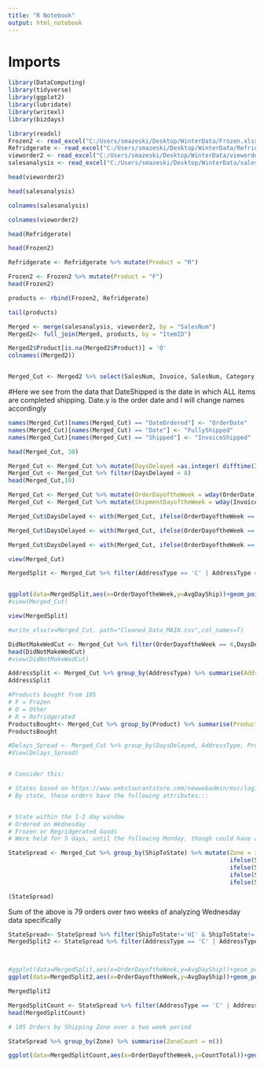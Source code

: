 ```yaml
---
title: "R Notebook"
output: html_notebook
---
```

# Imports

```r
library(DataComputing)
library(tidyverse)
library(ggplot2)
library(lubridate)
library(writexl)
library(bizdays)

```

```r
library(readxl)
Frozen2 <- read_excel("C:/Users/smazeski/Desktop/WinterData/Frozen.xlsx")
Refridgerate <- read_excel("C:/Users/smazeski/Desktop/WinterData/Refridgerate.xlsx")
vieworder2 <- read_excel("C:/Users/smazeski/Desktop/WinterData/vieworder2.xlsx")
salesanalysis <- read_excel("C:/Users/smazeski/Desktop/WinterData/salesanalysis.xlsx")

```



```r

head(vieworder2)
```


```r
head(salesanalysis)

```

```r
colnames(salesanalysis)
```

```r
colnames(vieworder2)
```
```r
head(Refridgerate)

```
```r
head(Frozen2)

```
```r
Refridgerate <- Refridgerate %>% mutate(Product = "R")

```
```r
Frozen2 <- Frozen2 %>% mutate(Product = "F")
head(Frozen2)


```
```r
products <- rbind(Frozen2, Refridgerate)

tail(products)
```




```r
Merged <- merge(salesanalysis, vieworder2, by = "SalesNum")
Merged2<- full_join(Merged, products, by = "ItemID")

```

```r
Merged2$Product[is.na(Merged2$Product)] = 'O'
colnames((Merged2))



```


```r

Merged_Cut <- Merged2 %>% select(SalesNum, Invoice, SalesNum, Category, ShipToState, ItemID, Quantity, DateOrdered, Date, Shipped, ItemID, Product, AddressType)

```


#Here we see from the data that DateShipped is the date in which ALL items are completed shipping. Date.y is the order date and I will change names accordingly

```r
names(Merged_Cut)[names(Merged_Cut) == "DateOrdered"] <- "OrderDate"
names(Merged_Cut)[names(Merged_Cut) == "Date"] <- "FullyShipped"
names(Merged_Cut)[names(Merged_Cut) == "Shipped"] <- "InvoiceShipped"

head(Merged_Cut, 30)

```

```r

Merged_Cut <- Merged_Cut %>% mutate(DaysDelayed =as.integer( difftime(InvoiceShipped, OrderDate, unit = "days")))
Merged_Cut <- Merged_Cut %>% filter(DaysDelayed < 8)
head(Merged_Cut,10)
```



```r
Merged_Cut <- Merged_Cut %>% mutate(OrderDayoftheWeek = wday(OrderDate))
Merged_Cut <- Merged_Cut %>% mutate(ShipmentDayoftheWeek = wday(InvoiceShipped))

Merged_Cut$DaysDelayed <- with(Merged_Cut, ifelse(OrderDayoftheWeek == 1 & Product != 'O' & DaysDelayed != 0, DaysDelayed - 1, DaysDelayed))

Merged_Cut$DaysDelayed <- with(Merged_Cut, ifelse(OrderDayoftheWeek == 7 & AddressType == 'R' & Product != 'O'& DaysDelayed != 0, DaysDelayed - 1, DaysDelayed))

Merged_Cut$DaysDelayed <- with(Merged_Cut, ifelse(OrderDayoftheWeek == 7 & AddressType == 'C'& Product != 'O'& DaysDelayed != 0, DaysDelayed - 1, DaysDelayed))

view(Merged_Cut)

```
```r
MergedSplit <- Merged_Cut %>% filter(AddressType == 'C' | AddressType == 'R') %>%group_by(Product, AddressType, OrderDayoftheWeek) %>% summarise(AvgDayShip = mean(DaysDelayed))


ggplot(data=MergedSplit,aes(x=OrderDayoftheWeek,y=AvgDayShip))+geom_point(size = 3)+aes(colour=Product, shape = AddressType)#+facet_wrap(~Product,ncol=4) 
#view(Merged_Cut)
```

```r


view(MergedSplit)
```




```r
#write_xlsx(x=Merged_Cut, path="Cleaned_Data_MAIN.csv",col_names=T)
```


```r

DidNotMakeWedCut <- Merged_Cut %>% filter(OrderDayoftheWeek == 4,DaysDelayed== 5)
head(DidNotMakeWedCut)
#view(DidNotMakeWedCut)
```


```r


AddressSplit <- Merged_Cut %>% group_by(AddressType) %>% summarise(AddressTypeForOrder=n())
AddressSplit
```


```r

#Products bought from 105
# F = Frozen
# O = Other
# R = Refridgerated
ProductsBought<- Merged_Cut %>% group_by(Product) %>% summarise(ProductTypeSpred=n())
ProductsBought

```


```r

#Delays_Spread <- Merged_Cut %>% group_by(DaysDelayed, AddressType, Product) %>% summarise(DaysDelayedCount=n())
#View(Delays_Spread)


# Consider this: 

```

```r

# States based on https://www.webstaurantstore.com/newwebadmin/mvc/logistics:warehouseTransitTimes/ Zones 1&2
# By state, these orders have the following attributes:::


# State within the 1-2 day window
# Ordered on Wednesday
# Frozen or Regridgerated Goods
# Were held for 5 days, until the following Monday, though could have arrived by Saturday

StateSpread <- Merged_Cut %>% group_by(ShipToState) %>% mutate(Zone = ifelse(ShipToState == "NY" | ShipToState == "PA"| ShipToState == "ME"| ShipToState == "VT"| ShipToState == "NH"| ShipToState == "MA"| ShipToState == "RI"| ShipToState == "CT"| ShipToState == "NJ"| ShipToState == "DE"| ShipToState == "MD"| ShipToState == "WV"| ShipToState == "VA"| ShipToState == "MI"| ShipToState == "OH"| ShipToState == "MI"| ShipToState == "IN"| ShipToState == "IL"| ShipToState == "KY"| ShipToState == "TN"| ShipToState == "AL"| ShipToState == "NC"| ShipToState == "SC"| ShipToState == "GA"| ShipToState == "FL"| ShipToState == "DC", 2,
                                                               ifelse(ShipToState == "MS" | ShipToState == "LA"| ShipToState == "WI"| ShipToState == "IA"| ShipToState == "MO"| ShipToState == "OK"| ShipToState == "TX"| ShipToState == "MN"| ShipToState == "OK"| ShipToState == "KS"| ShipToState == "SD"| ShipToState == "ND" | ShipToState == "AR", 3,
                                                               ifelse(ShipToState == "NM" | ShipToState == "AZ"| ShipToState == "MT"| ShipToState == "WY"| ShipToState == "NE"| ShipToState == "CO", 4,
                                                               ifelse(ShipToState == "ID" | ShipToState == "OR"| ShipToState == "CA"| ShipToState == "UT"| ShipToState == "NV"| ShipToState == "WA", 5,
                                                               ifelse(ShipToState == "AK" | ShipToState == "HI",7, NA))))))

(StateSpread)

```
Sum of the above is 79 orders over two weeks of analyzing Wednesday data specifically

```r
StateSpread<- StateSpread %>% filter(ShipToState!='HI' & ShipToState!='AK')
MergedSplit2 <- StateSpread %>% filter(AddressType == 'C' | AddressType == 'R') %>%group_by(Product, AddressType, OrderDayoftheWeek, Zone) %>% summarise(AvgDayShip = mean(DaysDelayed))



#ggplot(data=MergedSplit,aes(x=OrderDayoftheWeek,y=AvgDayShip))+geom_point(size = 3)+aes(colour=Product, shape = AddressType)#+facet_wrap(~Product,ncol=4) 
ggplot(data=MergedSplit2,aes(x=OrderDayoftheWeek,y=AvgDayShip))+geom_point(size = 3)+aes(colour=Product, shape = AddressType)+facet_wrap(~Zone,ncol=4) + ggtitle("Zone Impacts on How Long it Takes to Ship")


```

```r
MergedSplit2
```

```r

MergedSplitCount <- StateSpread %>% filter(AddressType == 'C' | AddressType == 'R') %>%group_by(Product, AddressType, OrderDayoftheWeek, Zone) %>% summarise(CountTotal = n())
head(MergedSplitCount)
```
```r
# 105 Orders by Shipping Zone over a two week period

StateSpread %>% group_by(Zone) %>% summarise(ZoneCount = n())
```

```r
ggplot(data=MergedSplitCount,aes(x=OrderDayoftheWeek,y=CountTotal))+geom_point(size = 3)+aes(colour=Product, shape = AddressType)+facet_wrap(~Zone,ncol=4) 

```


```r


```

```r


```


